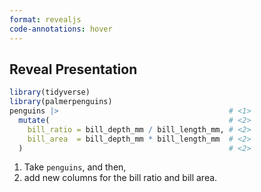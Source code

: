 ```yaml
---
format: revealjs
code-annotations: hover
---
```


## Reveal Presentation

``` r
library(tidyverse)
library(palmerpenguins)
penguins |>                                      # <1>
  mutate(                                        # <2>
    bill_ratio = bill_depth_mm / bill_length_mm, # <2>
    bill_area  = bill_depth_mm * bill_length_mm  # <2>
  )                                              # <2>
```

1.  Take `penguins`, and then,
2.  add new columns for the bill ratio and bill area.
